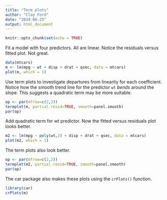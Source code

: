 ```yaml
---
title: "Term plots"
author: "Clay Ford"
date: "2024-06-25"
output: html_document
---
```


```r
knitr::opts_chunk$set(echo = TRUE)
```

Fit a model with four predictors. All are linear. Notice the residuals versus fitted plot. Not great.

```r
data(mtcars)
m <- lm(mpg ~ wt + disp + drat + qsec, data = mtcars)
plot(m, which = 1)
```

Use term plots to investigate departures from linearity for each coefficient. Notice how the smooth trend line for the predictor `wt` _bends_ around the slope. This suggests a quadratic term may be more suitable.

```r
op <- par(mfrow=c(2,2))
termplot(m, partial.resid=TRUE, smooth=panel.smooth)
par(op)
```

Add quadratic term for wt predictor. Now the fitted versus residuals plot looks better.

```r
m2 <- lm(mpg ~ poly(wt,2) + disp + drat + qsec, data = mtcars)
plot(m2, which = 1)
```


The term plots also look better.

```r
op <- par(mfrow=c(2,2))
termplot(m2, partial.resid=TRUE, smooth=panel.smooth)
par(op)

```

The car package also makes these plots using the `crPlots()` function.

```r
library(car)
crPlots(m)
```

